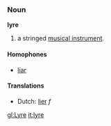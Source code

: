 ===Noun===
'''lyre'''

# a stringed [[musical instrument]].

====Homophones====
*[[liar]]

====Translations====
*Dutch: [[lier]] ''f''

[[gl:Lyre]]
[[it:lyre]]